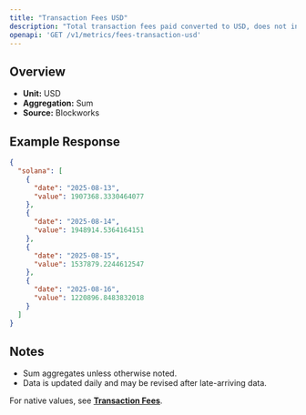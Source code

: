 ```yaml
---
title: "Transaction Fees USD"
description: "Total transaction fees paid converted to USD, does not include out-of-protocol tips or additional sources of revenue"
openapi: 'GET /v1/metrics/fees-transaction-usd'
---
```


## Overview

- **Unit:** USD
- **Aggregation:** Sum
- **Source:** Blockworks

## Example Response

```json
{
  "solana": [
    {
      "date": "2025-08-13",
      "value": 1907368.3330464077
    },
    {
      "date": "2025-08-14",
      "value": 1948914.5364164151
    },
    {
      "date": "2025-08-15",
      "value": 1537879.2244612547
    },
    {
      "date": "2025-08-16",
      "value": 1220896.8483832018
    }
  ]
}
```

## Notes
- Sum aggregates unless otherwise noted.
- Data is updated daily and may be revised after late-arriving data.


<Note>For native values, see **[Transaction Fees](./fees-transaction)**.</Note>